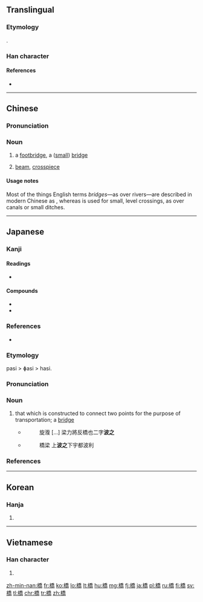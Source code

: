 {{also|桥}}
==Translingual==

===Etymology===
{{Han compound|木|喬}}.

===Han character===
{{Han char|rn=75|rad=木|as=12|sn=16|four=4292<sub>7</sub>|canj=木竹大月 (DHKB)|ids=⿰[[木]][[喬]]}}

====References====
* {{Han ref|kx=0553.010|dkj=15526|dj=0941.170|hdz=21292.090|uh=6A4B|ud=27211|bh=BEF4|bd=48884}}

----
==Chinese==
{{zh-forms|s=桥}}

===Pronunciation===
{{zh-pron
|m=qiáo
|ma=y
|c=kiu4
|h=pfs=khiâu
|mn=kiô
|w=3jiau
|mc=y
|oc=y
|cat=n
}}

===Noun===
{{zh-hanzi}}

# a [[footbridge]], a ([[small]]) [[bridge]]
#: {{zh-usex|橋樑|bridge}}
# [[beam]], [[crosspiece]]

====Usage notes====
Most of the things English terms ''bridges''&mdash;as over rivers&mdash;are described in modern Chinese as {{zh-l|橋樑/桥梁}}, whereas {{zh-l|橋/桥}} is used for small, level crossings, as over canals or small ditches.

----

==Japanese==

===Kanji===
{{ja-kanji|grade=3|rs=木12}}

====Readings====
* {{ja-readings|goon=[[ぎょう]] (gyō)|kanon=[[きょう]] (kyō)|on=[[こう]] (kō)|kun=[[はし]] (hashi)}}

====Compounds====
* {{ja-r|鉄橋|てっきょう}}
* {{ja-r|高橋|たかはし}}

===References===
* {{Shin'yaku Kegonkyō Ongi Shiki}}

===Etymology===
{{ja-kanjitab|はし|yomi=k}}
pasi > ɸasi > hasi.

===Pronunciation===
{{ja-pron|はし|accent=o|yomi=kun|acc_ref=NHK}}

===Noun===
{{ja-noun|はし}}

# that which is constructed to connect two points for the purpose of transportation; a [[bridge]]
#* {{RQ:Shin'yaku Kegonkyō Ongi Shiki|16}}
#*: 旋澓 [...] 梁力將反橋也二字'''波之'''
#* {{RQ:Shin'yaku Kegonkyō Ongi Shiki|43}}
#*: 橋梁 上'''波之'''下宇都波利

===References===
<references/>

----

==Korean==

===Hanja===
{{ko-hanja|hangeul=교|eumhun=|mr=kyo|y=kyo}}

# {{defn|lang=ko|sort=木12}}

----

==Vietnamese==

===Han character===
{{vi-hantu|[[kiều]], [[cầu]], [[kéo]], [[kèo]]|rs=木12}}

# {{defn|lang=vi|sort=木12}}

[[zh-min-nan:橋]]
[[fr:橋]]
[[ko:橋]]
[[lo:橋]]
[[lt:橋]]
[[hu:橋]]
[[mg:橋]]
[[fj:橋]]
[[ja:橋]]
[[pl:橋]]
[[ru:橋]]
[[fi:橋]]
[[sv:橋]]
[[tl:橋]]
[[chr:橋]]
[[tr:橋]]
[[zh:橋]]